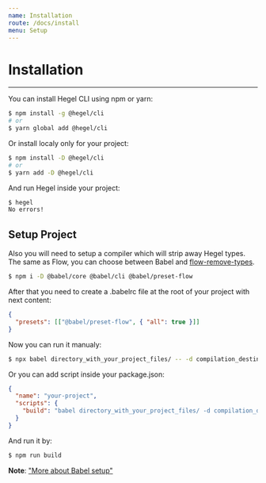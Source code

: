 ```yaml
---
name: Installation
route: /docs/install
menu: Setup
---
```


# Installation
---------------------

You can install Hegel CLI using npm or yarn:

```bash
$ npm install -g @hegel/cli
# or
$ yarn global add @hegel/cli
```

Or install localy only for your project:

```bash
$ npm install -D @hegel/cli
# or
$ yarn add -D @hegel/cli
```

And run Hegel inside your project:

```bash
$ hegel
No errors!
```

## Setup Project

Also you will need to setup a compiler which will strip away Hegel types. The same as Flow, you can choose between Babel and [flow-remove-types](https://www.npmjs.com/package/flow-remove-types).

```bash
$ npm i -D @babel/core @babel/cli @babel/preset-flow
```

After that you need to create a .babelrc file at the root of your project with next content:

```json
{
  "presets": [["@babel/preset-flow", { "all": true }]]
}
```

Now you can run it manualy:

```bash
$ npx babel directory_with_your_project_files/ -- -d compilation_destination_directory
```

Or you can add script inside your package.json:

```json
{
  "name": "your-project",
  "scripts": {
    "build": "babel directory_with_your_project_files/ -d compilation_destination_directory/",
  }
}
```

And run it by:
```bash
$ npm run build
```

**Note**: ["More about Babel setup"](https://babeljs.io/setup)
